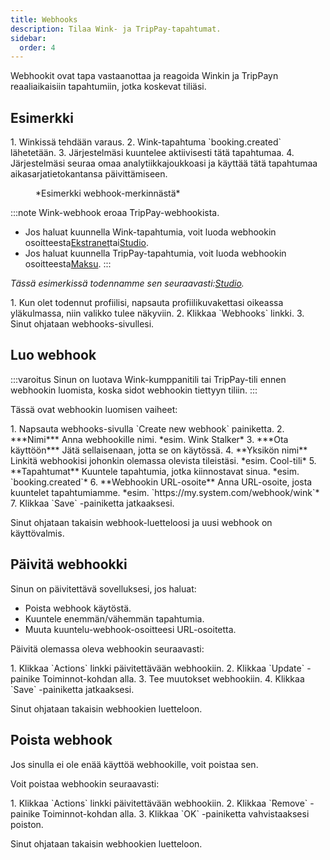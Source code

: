 ```yaml
---
title: Webhooks
description: Tilaa Wink- ja TripPay-tapahtumat.
sidebar:
  order: 4
---
```


Webhookit ovat tapa vastaanottaa ja reagoida Winkin ja TripPayn reaaliaikaisiin tapahtumiin, jotka koskevat tiliäsi.

## Esimerkki

<Steps>
  1. Winkissä tehdään varaus.
  2. Wink-tapahtuma `booking.created` lähetetään.
  3. Järjestelmäsi kuuntelee aktiivisesti tätä tapahtumaa.
  4. Järjestelmäsi seuraa omaa analytiikkajoukkoasi ja käyttää tätä tapahtumaa aikasarjatietokantansa päivittämiseen.
</Steps>


<figure>
  <CloudinaryImage width="350" height="215" resize="scale" quality="best" alt="Esimerkki webhookista" src="academy/webhook" errorImage="noimage_opaque_nyrtl0.png" />

  <figcaption>*Esimerkki webhook-merkinnästä*</figcaption>
</figure>


:::note
Wink-webhook eroaa TripPay-webhookista.

* Jos haluat kuunnella Wink-tapahtumia, voit luoda webhookin osoitteesta[Ekstranet](https://extranet.wink.travel)tai[Studio](https://studio.wink.travel).
* Jos haluat kuunnella TripPay-tapahtumia, voit luoda webhookin osoitteesta[Maksu](https://pay.wink.travel). :::

*Tässä esimerkissä todennamme sen seuraavasti:[Studio](https://studio.wink.travel).*

<Steps>
  1. Kun olet todennut profiilisi, napsauta profiilikuvakettasi oikeassa yläkulmassa, niin valikko tulee näkyviin.
  2. Klikkaa `Webhooks` linkki.
  3. Sinut ohjataan webhooks-sivullesi.
</Steps>


## Luo webhook

:::varoitus
Sinun on luotava Wink-kumppanitili tai TripPay-tili ennen webhookin luomista, koska sidot webhookin tiettyyn tiliin.
:::

Tässä ovat webhookin luomisen vaiheet:

<Steps>
  1. Napsauta webhooks-sivulla `Create new webhook` painiketta.
  2. ***Nimi*** Anna webhookille nimi. *esim. Wink Stalker*
  3. ***Ota käyttöön*** Jätä sellaisenaan, jotta se on käytössä.
  4. **Yksikön nimi** Linkitä webhookisi johonkin olemassa olevista tileistäsi. *esim. Cool-tili*
  5. **Tapahtumat** Kuuntele tapahtumia, jotka kiinnostavat sinua. *esim. `booking.created`*
  6. **Webhookin URL-osoite** Anna URL-osoite, josta kuuntelet tapahtumiamme. *esim. `https://my.system.com/webhook/wink`*
  7. Klikkaa `Save` -painiketta jatkaaksesi.
</Steps>


Sinut ohjataan takaisin webhook-luetteloosi ja uusi webhook on käyttövalmis.

## Päivitä webhookki

Sinun on päivitettävä sovelluksesi, jos haluat:

* Poista webhook käytöstä.
* Kuuntele enemmän/vähemmän tapahtumia.
* Muuta kuuntelu-webhook-osoitteesi URL-osoitetta.

Päivitä olemassa oleva webhookin seuraavasti:

<Steps>
  1. Klikkaa `Actions` linkki päivitettävään webhookiin.
  2. Klikkaa `Update` -painike Toiminnot-kohdan alla.
  3. Tee muutokset webhookiin.
  4. Klikkaa `Save` -painiketta jatkaaksesi.
</Steps>


Sinut ohjataan takaisin webhookien luetteloon.

## Poista webhook

Jos sinulla ei ole enää käyttöä webhookille, voit poistaa sen.

Voit poistaa webhookin seuraavasti:

<Steps>
  1. Klikkaa `Actions` linkki päivitettävään webhookiin.
  2. Klikkaa `Remove` -painike Toiminnot-kohdan alla.
  3. Klikkaa `OK` -painiketta vahvistaaksesi poiston.
</Steps>


Sinut ohjataan takaisin webhookien luetteloon.

